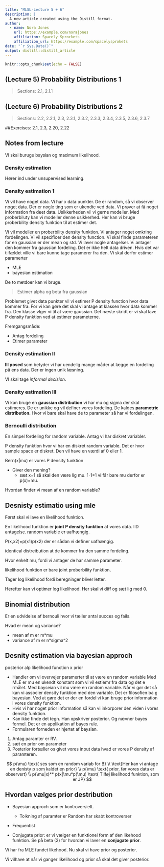```yaml
---
title: "MLSL-Lecture 5 + 6"
description: |
  A new article created using the Distill format.
author:
  - name: Nora Jones 
    url: https://example.com/norajones
    affiliation: Spacely Sprockets
    affiliation_url: https://example.com/spacelysprokets
date: "`r Sys.Date()`"
output: distill::distill_article
---
```


```r
knitr::opts_chunk$set(echo = FALSE)
```

## (Lecture 5) Probability Distributions 1

>Sections: 2.1, 2.1.1



## (Lecture 6) Probability Distributions 2

>Sections: 2.2, 2.2.1, 2.3, 2.3.1, 2.3.2, 2.3.3, 2.3.4, 2.3.5, 2.3.6, 2.3.7

##Exercises: 2.1, 2.3, 2.20, 2.22

## Notes from lecture

VI skal buruge baysian og maximum likelihood. 

### Density estimation

Hører ind under unsupervised learning. 

### Density estimation 1

Vi vil have noget data. Vi har x data punkter. De er random, så vi
observer noget data. Der er nogle ting som er ukendte ved data. 
Vi prøver at få noget information fra deet data. Usikkerheden vil
vi gerne modeller. Med proberbiluty kan vi modeller denne usikkerhed.
Her kan vi bruge proberbility density funktion til at estimer det. 

Vi vil modeller en proberbility density funktion. Vi antager noget
omkring fordelingen. Vi vil specificer den density function. 
Vi skal finde parameteren for en gaussian er der mean og std. Vi
laver nogle antagelser. Vi antager den kommer fra gaussian fordeling.
Det er ikke helt data driven. Hvis det var tilfældet ville vi
bare kunne tage paramerer fra den. Vi skal derfor estimer paramerter 

* MLE
* bayesian estimation

De to metdoer kan vi bruge. 

> Estimer alpha og beta fra gaussian 

Problemet givet data punkter vil vi estimer P density function
hvor data kommer fra. For vi kan gøre det skal vi antage
at klassen hvor data kommer fra. Den klasse vlger vi til at
være gaussian. 
Det næste skridt er vi skal lave P density funktion ved at estimer
parameterne. 

Fremgangsmåde:

* Antag fordeling
* Etimer parameter

### Density estimation II

**Ill posed** som betyder vi har uendelig mange måder at lægge en fordeling
på ens data. Der er ingen unik læsning. 

VI skal tage *informal decision*. 

### Density estimation III

Vi kan bruge en **gaussian distribution** vi har mu og sigma der skal
estimeres. De er unikke og vil definer vores fordeling. 
De kaldes **parametric distribution**. Hvor vi bare skal 
have de to parameter så har vi fordelingen.

### Bernoulli distribution

En simpel fordeling for random variable. 
Antag vi har diskret variabler. 

P density funktion hvor vi har en diskret random variable.
Det er hvor sample space er diskret. Den vil have en værdi af 0 eller 1.

Bern(x|mu) er vores P density funktion

* Giver den mening? 
  * sæt x=1 så skal den være lig mu. 1-1=1 vi får bare mu derfor er p(x)=mu.
  
Hvordan finder vi mean af en random variable?

## Desnisty estimatio using mle

Først skal vi lave en likelihood funktion. 

En likelihood funktion er **joint P density funktion** af vores data.
IID antagelse. random variable er uafhængig. 

P(x,x2)=p(x1)p(x2) der er sådan vi definer uafhængig.

identical distreibution at de kommer fra den samme fordeling. 

Hvor enkelt mu, fordi vi antager de har samme parameter. 

likelihood funktion er bare joint proberbility funktion.

Tager log likelihood fordi beregninger bliver letter. 

Herefter kan vi optimer log likelihood.  Her skal vi diff og sæt lig
med 0. 

## Binomial distribution

Er en udvidelse af bernouli hvor vi tæller antal succes og fails.

Hvad er mean og variance?

* mean af m er m*mu
* variance af m er n*sigma^2

## Desnity estimation via bayesian approch

posterior alp likelihood function x prior

* Handler om vi overvejer paramerter til at være en random variable
  Med MLE er mu en ukendt konstant som vi vil estiemr fra data og
  det e rmålet.
  Med bayseian vil mu være en random variable. Når vi gør det så kan
  vi associer density funktion med den variable. 
  Det er filosofien ba g bayesian. 
  Ved at gøre det er der en fordel vi kan bruge prior information
  i vores density funktion. 
* Hvis vi har noget prior information så kan vi inkorporer den viden
  i vores density funktion. 
* Kan ikke finde det tegn. Han opskriver posterior. Og nævner bayes formel.
  Det er en applikation af bayes rule. 
* Formularen forneden er hjertet af baysian. 

1) Antag paramter er RV.
2) sæt en prior om parameter 
3) Posterior fortæller os givet vores input data hvad er vores P density af
  paramteren. 
  
$$
p(\mu) \text{ ses som en random variab for B} \\
\text{Her kan vi antage en denisty p som kaldet en prior} \\
p(\mu) \text{ prior, før vores data er observert} \\
p(\mu|x)** p(x|\mu*p(\mu) \text{ Tilføj likelihood funktion, som er JP}
$$

## Hvordan vælges prior destribution

* Bayesian approch som er kontroversielt.
  * Tolkning af paramter er Random har skabt kontroverser
* Frequentist

* Conjugate prior: er vi vælger en funktionel form af den likehood funktion.
  Se på beta (2) for hvordan vi laver en **conjugate prior**. 
  
Vi har fra MLE fundet likehood. 
Nu skal vi have prior og posterior. 

Vi vilhave at når vi ganger likelihood og prior så skal
det giver posterior. 

